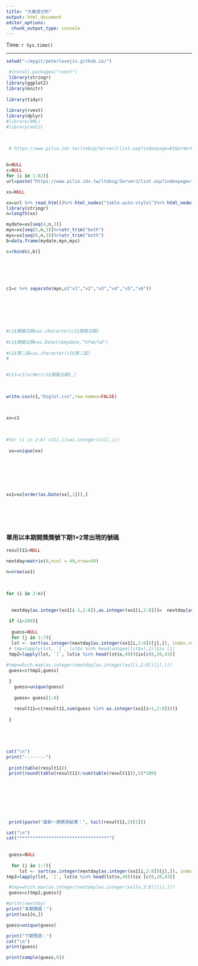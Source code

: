 ```yaml
---
title: "大樂透分析"
output: html_document
editor_options: 
  chunk_output_type: console
---
```

 

Time: `r Sys.time()`

------------------------------------


```r
 
setwd("~/mygit/peterlovejin.github.io/")

 #install.packages("rvest")
 library(stringr)
library(ggplot2)
library(knitr)
 
library(tidyr)
 
library(rvest)
library(dplyr)
#library(XML)
#library(xml2)

 

 # https://www.pilio.idv.tw/ltobig/ServerJ/list.asp?indexpage=81&orderby=new
 
 
b=NULL
c=NULL
for (i in 1:82){
url=paste("https://www.pilio.idv.tw/ltobig/ServerJ/list.asp?indexpage=",i,"&orderby=new",sep="")

xx=NULL 

xx=url %>% read_html()%>% html_nodes("table.auto-style1")%>% html_nodes("tr")%>% html_nodes("td") %>%html_text()
library(stringr)
n=length(xx)

mydate=xx[seq(4,n,3)]
myn=xx[seq(5,n,3)]%>%str_trim("both")  
mys=xx[seq(6,n,3)]%>%str_trim("both")
b=data.frame(mydate,myn,mys)

c=rbind(c,b)}




 

c1=c %>% separate(myn,c("v1","v2","v3","v4","v5","v6"))
 

 
 



#c1$開獎日期=as.character(c1$開獎日期)
 
#c1$開獎日期=as.Date(c$mydate,"%Y%m/%d")
 
#c1$第二區=as.character(c1$第二區)
# 
  

#c11=c1[order(c1$開獎日期),]

 
 
write.csv(c1,"biglot.csv",row.names=FALSE)

 
 
xx=c1

 
 
#for (i in 2:8) c11[,i]=as.integer(c11[,i])
 
 xx=unique(xx)
 
 
 
 
 
 

xx1=xx[order(as.Date(xx[,1])),]
 

 

 
```

 
 


### 單用以本期開獎獎號下期1+2常出現的號碼

```r


 

result11=NULL
 
nextday=matrix(0,ncol = 49,nrow=49)

n=nrow(xx1)

 
 
for (i in 2:n){
  
   
  nextday[as.integer(xx1[i-1,2:8]),as.integer(xx1[i,2:8])]=  nextday[as.integer(xx1[i-1,2:8]),as.integer(xx1[i,2:8])]+1
  
 if (i>200){ 
  
  guess=NULL
  for (j in 1:7){
  lst <- sort(as.integer(nextday[as.integer(xx1[i,2:8])[j],]), index.return=TRUE, decreasing=TRUE)
 # tmp=lapply(lst, `[`, lst$x %in% head(unique(lst$x),2))$ix [1]
 tmp2=lapply(lst, `[`, lst$x %in% head(lst$x,49))$ix[c(6,20,43)]
 
#tmp=which.max(as.integer(nextday[as.integer(xx1[i,2:8])[j],]))
 guess=c(tmp2,guess)

 }
   guess=unique(guess)
   
   guess= guess[1:8]
   
   result11=c(result11,sum(guess %in% as.integer(xx1[i+1,2:8])))}
  
 }


 


cat("\n")
print("--------")
 
 print(table(result11))
 print(round(table(result11)/sum(table(result11)),5)*100) 
 
 
 
 



 
 print(paste("最新一期猜測結果：", tail(result11,2)[1]))

cat("\n")
cat("**********************************")   
 
  
 guess=NULL
 
  for (j in 1:7){
     lst <- sort(as.integer(nextday[as.integer(xx1[i,2:8])[j],]), index.return=TRUE, decreasing=TRUE)
tmp2=lapply(lst, `[`, lst$x %in% head(lst$x,49))$ix [c(6,20,43)]

 #tmp=which.max(as.integer(nextday[as.integer(xx1[n,2:8])[j],]))
 guess=c(tmp2,guess)}

#print(nextday)
print("本期開獎：")  
print(xx1[n,])

guess=unique(guess)

print("下期預測：")   
cat("\n")
print(guess)

print(sample(guess,6))


 
```

 
 
 